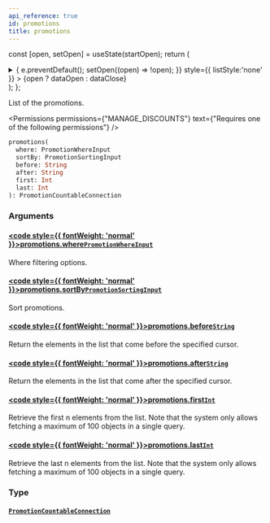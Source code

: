 ```yaml
---
api_reference: true
id: promotions
title: promotions
---
```






const [open, setOpen] = useState(startOpen);
return (
<details {...(open ? { open: true } : {})} className="details" style={{ border:'none', boxShadow:'none', background:'var(--ifm-background-color)' }}>
<summary
onClick={(e) => {
e.preventDefault();
setOpen((open) => !open);
}}
style={{ listStyle:'none' }} >
{open ? dataOpen : dataClose}
</summary>
{open && children}
</details>
);
};

List of the promotions.


<Permissions permissions={"MANAGE_DISCOUNTS"} text={"Requires one of the following permissions"} />


```graphql
promotions(
  where: PromotionWhereInput
  sortBy: PromotionSortingInput
  before: String
  after: String
  first: Int
  last: Int
): PromotionCountableConnection
```

### Arguments

#### [<code style={{ fontWeight: 'normal' }}>promotions.<b>where</b></code>](#)<Bullet />[`PromotionWhereInput`](../../../api-reference/discounts/inputs/promotion-where-input.mdx) <Badge class="badge badge--secondary" text="input"/> <Badge class="badge badge--secondary" text="discounts"/>

Where filtering options.

#### [<code style={{ fontWeight: 'normal' }}>promotions.<b>sortBy</b></code>](#)<Bullet />[`PromotionSortingInput`](../../../api-reference/discounts/inputs/promotion-sorting-input.mdx) <Badge class="badge badge--secondary" text="input"/> <Badge class="badge badge--secondary" text="discounts"/>

Sort promotions.

#### [<code style={{ fontWeight: 'normal' }}>promotions.<b>before</b></code>](#)<Bullet />[`String`](../../../api-reference/miscellaneous/scalars/string.mdx) <Badge class="badge badge--secondary" text="scalar"/> <Badge class="badge badge--secondary" text="miscellaneous"/>

Return the elements in the list that come before the specified cursor.

#### [<code style={{ fontWeight: 'normal' }}>promotions.<b>after</b></code>](#)<Bullet />[`String`](../../../api-reference/miscellaneous/scalars/string.mdx) <Badge class="badge badge--secondary" text="scalar"/> <Badge class="badge badge--secondary" text="miscellaneous"/>

Return the elements in the list that come after the specified cursor.

#### [<code style={{ fontWeight: 'normal' }}>promotions.<b>first</b></code>](#)<Bullet />[`Int`](../../../api-reference/miscellaneous/scalars/int.mdx) <Badge class="badge badge--secondary" text="scalar"/> <Badge class="badge badge--secondary" text="miscellaneous"/>

Retrieve the first n elements from the list. Note that the system only allows fetching a maximum of 100 objects in a single query.

#### [<code style={{ fontWeight: 'normal' }}>promotions.<b>last</b></code>](#)<Bullet />[`Int`](../../../api-reference/miscellaneous/scalars/int.mdx) <Badge class="badge badge--secondary" text="scalar"/> <Badge class="badge badge--secondary" text="miscellaneous"/>

Retrieve the last n elements from the list. Note that the system only allows fetching a maximum of 100 objects in a single query.

### Type

#### [`PromotionCountableConnection`](../../../api-reference/discounts/objects/promotion-countable-connection.mdx) <Badge class="badge badge--secondary" text="object"/> <Badge class="badge badge--secondary" text="discounts"/>

